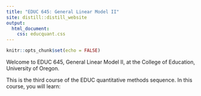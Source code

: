 ```yaml
---
title: "EDUC 645: General Linear Model II"
site: distill::distill_website
output:
  html_document:
    css: educquant.css
---
```


```r
knitr::opts_chunk$set(echo = FALSE)
```

Welcome to EDUC 645, General Linear Model II, at the College of Education, University of Oregon.

This is the third course of the EDUC quantitative methods sequence. In this course, you will learn:
